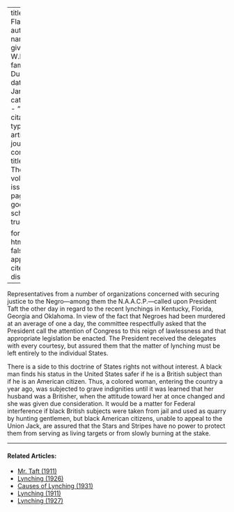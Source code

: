 
---
title: 'The Flag'
author:
  - name:
      given: W.E.B.
      family: Du Bois
date: Jan. 1911
categories: 
  - ""
citation: 
  type: article-journal
  container-title: The Crisis
  volume: 2
  issue: 3
  page: 112
google-scholar: true

format:
  html:
    toc: false
    appendix-cite-as: display
---



Representatives from a number of organizations concerned with securing justice to the Negro---among them the N.A.A.C.P.---called upon President Taft the other day in regard to the recent lynchings in Kentucky, Florida, Georgia and Oklahoma. In view of the fact that Negroes had been murdered at an average of one a day, the committee respectfully asked that the President call the attention of Congress to this reign of lawlessness and that appropriate legislation be enacted. The President received the delegates with every courtesy, but assured them that the matter of lynching must be left entirely to the individual States.

There is a side to this doctrine of States rights not without interest. A black man finds his status in the United States safer if he is a British subject than if he is an American citizen. Thus, a colored woman, entering the country a year ago, was subjected to grave indignities until it was learned that her husband was a Britisher, when the attitude toward her at once changed and she was given due consideration. It would be a matter for Federal interference if black British subjects were taken from jail and used as quarry by hunting gentlemen, but black American citizens, unable to appeal to the Union Jack, are assured that the Stars and Stripes have no power to protect them from serving as living targets or from slowly burning at the stake.

<!-- Similar articles start here -->

<hr>
#### Related Articles:

* [Mr. Taft (1911)](/Volumes/02/06/taft.html)
* [Lynching (1926)](/Volumes/32/01/lynching.html)
* [Causes of Lynching (1931)](/Volumes/38/04/causes_of_lynching.html)
* [Lynching (1911)](/Volumes/02/04/lynching.html)
* [Lynching (1927)](/Volumes/33/04/lynching.html)

<!-- Similar articles end here -->